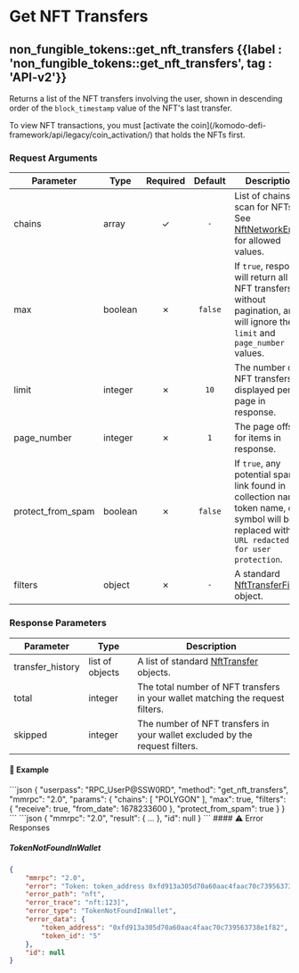 
# Get NFT Transfers

## non\_fungible\_tokens::get\_nft\_transfers {{label : 'non_fungible_tokens::get_nft_transfers', tag : 'API-v2'}}

Returns a list of the NFT transfers involving the user, shown in descending order of the `block_timestamp` value of the NFT's last transfer.

<Note>
  To view NFT transactions, you must [activate the coin](/komodo-defi-framework/api/legacy/coin_activation/) that holds the NFTs first.
</Note>

### Request Arguments

| Parameter           | Type    | Required | Default | Description                                                                                                                                  |
| ------------------- | ------- | :------: | :-----: | -------------------------------------------------------------------------------------------------------------------------------------------- |
| chains              | array   |     ✓    |   `-`   | List of chains to scan for NFTs. See [NftNetworkEnum](/komodo-defi-framework/api/common_structures/#nft-network-enum) for allowed values.    |
| max                 | boolean |     ✗    | `false` | If `true`, response will return all NFT transfers without pagination, and will ignore the `limit` and `page_number` values.                  |
| limit               | integer |     ✗    |   `10`  | The number of NFT transfers displayed per page in response.                                                                                  |
| page\_number        | integer |     ✗    |   `1`   | The page offset for items in response.                                                                                                       |
| protect\_from\_spam | boolean |     ✗    | `false` | If `true`, any potential spam link found in collection name, token name, or symbol will be replaced with `URL redacted for user protection`. |
| filters             | object  |     ✗    |   `-`   | A standard [NftTransferFilter](/komodo-defi-framework/api/common_structures/nfts/#nft-transfer-filter) object.                               |

### Response Parameters

| Parameter         | Type            | Description                                                                                                |
| ----------------- | --------------- | ---------------------------------------------------------------------------------------------------------- |
| transfer\_history | list of objects | A list of standard [NftTransfer](/komodo-defi-framework/api/common_structures/nfts/#nft-transfer) objects. |
| total             | integer         | The total number of NFT transfers in your wallet matching the request filters.                             |
| skipped           | integer         | The number of NFT transfers in your wallet excluded by the request filters.                                |

#### 📌 Example

<CodeGroup title="Get NFT Transfers" tag="POST" label="get_nft_transfers" mm2MethodDecorate="true">
  ```json
  {
    "userpass": "RPC_UserP@SSW0RD",
    "method": "get_nft_transfers",
    "mmrpc": "2.0",
    "params": {
      "chains": [
        "POLYGON"
      ],
      "max": true,
      "filters": {
        "receive": true,
        "from_date": 1678233600
      },
      "protect_from_spam": true
    }
  }
  ```
</CodeGroup>

<CollapsibleSection expandedText="Hide Get NFT Transfers Response" collapsedText="Show Get NFT Transfers Response">
  ```json
  {
      "mmrpc": "2.0",
      "result": { ... },
      "id": null
  }
  ```
</CollapsibleSection>

<CollapsibleSection expandedText="Hide Get NFT Transfers Error Responses" collapsedText="Show Get NFT Transfers Error Responses">
  #### ⚠️ Error Responses

  ##### TokenNotFoundInWallet

  ```json
  {
      "mmrpc": "2.0",
      "error": "Token: token_address 0xfd913a305d70a60aac4faac70c739563738e1f82, token_id 5 was not found in wallet",
      "error_path": "nft",
      "error_trace": "nft:123]",
      "error_type": "TokenNotFoundInWallet",
      "error_data": {
          "token_address": "0xfd913a305d70a60aac4faac70c739563738e1f82",
          "token_id": "5"
      },
      "id": null
  }
  ```
</CollapsibleSection>
